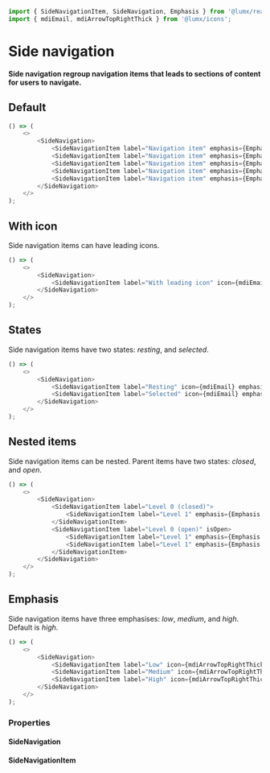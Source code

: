 ```javascript import
import { SideNavigationItem, SideNavigation, Emphasis } from '@lumx/react';
import { mdiEmail, mdiArrowTopRightThick } from '@lumx/icons';
```

# Side navigation

**Side navigation regroup navigation items that leads to sections of content for users to navigate.**

## Default

```javascript jsx
() => (
    <>
        <SideNavigation>
            <SideNavigationItem label="Navigation item" emphasis={Emphasis.low} />
            <SideNavigationItem label="Navigation item" emphasis={Emphasis.low} />
            <SideNavigationItem label="Navigation item" emphasis={Emphasis.low} />
            <SideNavigationItem label="Navigation item" emphasis={Emphasis.low} />
            <SideNavigationItem label="Navigation item" emphasis={Emphasis.low} />
        </SideNavigation>
    </>
);
```

## With icon

Side navigation items can have leading icons.

```javascript jsx
() => (
    <>
        <SideNavigation>
            <SideNavigationItem label="With leading icon" icon={mdiEmail} emphasis={Emphasis.low} />
        </SideNavigation>
    </>
);
```

## States

Side navigation items have two states: _resting_, and _selected_.

```javascript jsx
() => (
    <>
        <SideNavigation>
            <SideNavigationItem label="Resting" icon={mdiEmail} emphasis={Emphasis.low} />
            <SideNavigationItem label="Selected" icon={mdiEmail} emphasis={Emphasis.low} isSelected />
        </SideNavigation>
    </>
);
```

## Nested items

Side navigation items can be nested. Parent items have two states: _closed_, and _open_.

```javascript jsx
() => (
    <>
        <SideNavigation>
            <SideNavigationItem label="Level 0 (closed)">
                <SideNavigationItem label="Level 1" emphasis={Emphasis.medium} />
            </SideNavigationItem>
            <SideNavigationItem label="Level 0 (open)" isOpen>
                <SideNavigationItem label="Level 1" emphasis={Emphasis.medium} />
                <SideNavigationItem label="Level 1" emphasis={Emphasis.medium} />
            </SideNavigationItem>
        </SideNavigation>
    </>
);
```

## Emphasis

Side navigation items have three emphasises: _low_, _medium_, and _high_. Default is _high_.

```javascript jsx
() => (
    <>
        <SideNavigation>
            <SideNavigationItem label="Low" icon={mdiArrowTopRightThick} emphasis={Emphasis.low} />
            <SideNavigationItem label="Medium" icon={mdiArrowTopRightThick} emphasis={Emphasis.medium} />
            <SideNavigationItem label="High" icon={mdiArrowTopRightThick} emphasis={Emphasis.high} />
        </SideNavigation>
    </>
);
```

### Properties

#### SideNavigation

<PropTable component="SideNavigation" />

#### SideNavigationItem

<PropTable component="SideNavigationItem" />
